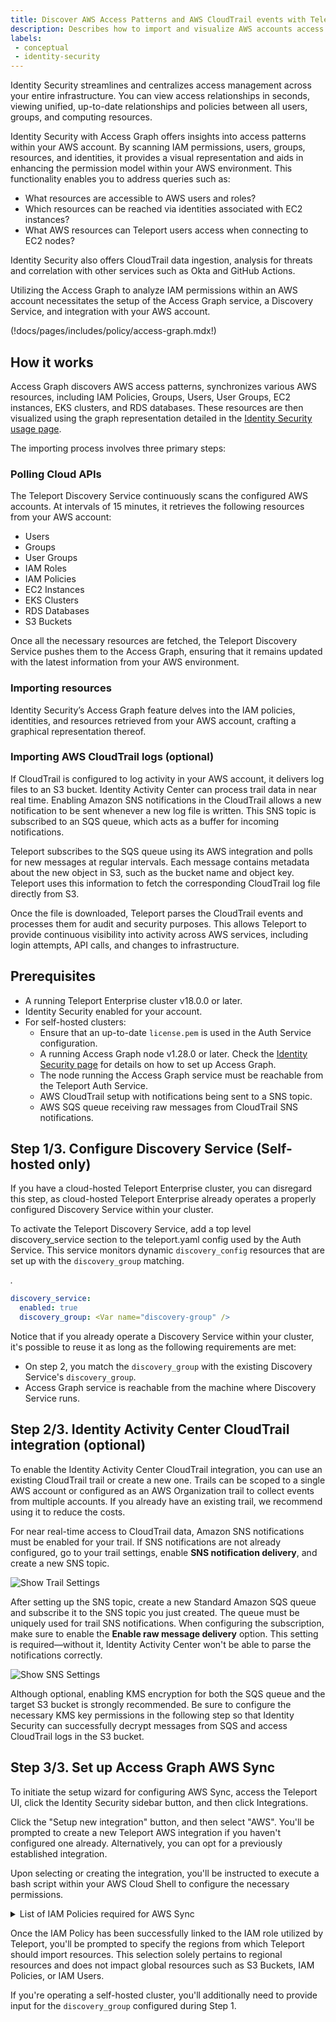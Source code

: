 ```yaml
---
title: Discover AWS Access Patterns and AWS CloudTrail events with Teleport Identity Security
description: Describes how to import and visualize AWS accounts access patterns using Identity Security and Access Graph.
labels:
 - conceptual
 - identity-security
---
```


Identity Security streamlines and centralizes access management across your entire infrastructure. You can view access relationships in seconds,
viewing unified, up-to-date relationships and policies between all users, groups, and computing resources.

Identity Security with Access Graph offers insights into access patterns within your AWS account. By scanning IAM
permissions, users, groups, resources, and identities, it provides a visual representation and aids in
enhancing the permission model within your AWS environment. This functionality enables you to address queries such as:

- What resources are accessible to AWS users and roles?
- Which resources can be reached via identities associated with EC2 instances?
- What AWS resources can Teleport users access when connecting to EC2 nodes?

Identity Security also offers CloudTrail data ingestion, analysis for threats and correlation with
other services such as Okta and GitHub Actions.

Utilizing the Access Graph to analyze IAM permissions within an AWS account necessitates the setup of the Access Graph
service, a Discovery Service, and integration with your AWS account.

(!docs/pages/includes/policy/access-graph.mdx!)

## How it works

Access Graph discovers AWS access patterns, synchronizes various AWS resources,
including IAM Policies, Groups, Users, User Groups, EC2 instances, EKS clusters, and RDS databases.
These resources are then visualized using the graph representation detailed in the
[Identity Security usage page](../how-to-use.mdx).

The importing process involves three primary steps:

### Polling Cloud APIs

The Teleport Discovery Service continuously scans the configured AWS accounts.
At intervals of 15 minutes, it retrieves the following resources from your AWS account:

- Users
- Groups
- User Groups
- IAM Roles
- IAM Policies
- EC2 Instances
- EKS Clusters
- RDS Databases
- S3 Buckets

Once all the necessary resources are fetched, the Teleport Discovery Service pushes them to the
Access Graph, ensuring that it remains updated with the latest information from your AWS environment.

### Importing resources

Identity Security’s Access Graph feature delves into the IAM policies, identities,
and resources retrieved from your AWS account, crafting a
graphical representation thereof.


### Importing AWS CloudTrail logs (optional)

If CloudTrail is configured to log activity in your AWS account, it delivers log files to an S3 bucket.
Identity Activity Center can process trail data in near real time. Enabling Amazon SNS notifications
in the CloudTrail allows a new notification to be sent whenever a new log file is written.
This SNS topic is subscribed to an SQS queue, which acts as a buffer for incoming notifications.

Teleport subscribes to the SQS queue using its AWS integration and polls for new messages at regular
intervals. Each message contains metadata about the new object in S3, such as the bucket name and
object key. Teleport uses this information to fetch the corresponding CloudTrail log file directly
from S3.

Once the file is downloaded, Teleport parses the CloudTrail events and processes them for audit and
security purposes. This allows Teleport to provide continuous visibility into activity across AWS
services, including login attempts, API calls, and changes to infrastructure.

## Prerequisites

- A running Teleport Enterprise cluster v18.0.0 or later.
- Identity Security enabled for your account.
- For self-hosted clusters:
  - Ensure that an up-to-date `license.pem` is used in the Auth Service configuration.
  - A running Access Graph node v1.28.0 or later.
Check the [Identity Security page](../identity-security.mdx) for details on
how to set up Access Graph.
  - The node running the Access Graph service must be reachable from the Teleport Auth Service.
  - AWS CloudTrail setup with notifications being sent to a SNS topic.
  - AWS SQS queue receiving raw messages from CloudTrail SNS notifications.

## Step 1/3. Configure Discovery Service (Self-hosted only)

<Admonition type="warning">

If you have a cloud-hosted Teleport Enterprise cluster, you can disregard
this step, as cloud-hosted Teleport Enterprise already operates a properly configured
Discovery Service within your cluster.
</Admonition>

To activate the Teleport Discovery Service, add a top level discovery_service section to the teleport.yaml
config used by the Auth Service. This service monitors dynamic `discovery_config` resources that are set up
with the `discovery_group` matching.

<Var name="discovery-group" />.
```yaml
discovery_service:
  enabled: true
  discovery_group: <Var name="discovery-group" />
```

Notice that if you already operate a Discovery Service within your cluster,
it's possible to reuse it as long as the following requirements are met:

- On step 2, you match the `discovery_group` with the existing Discovery Service's
`discovery_group`.
- Access Graph service is reachable from the machine where Discovery Service runs.

## Step 2/3. Identity Activity Center CloudTrail integration (optional)

To enable the Identity Activity Center CloudTrail integration, you can use an existing
CloudTrail trail or create a new one. Trails can be scoped to a single AWS account or
configured as an AWS Organization trail to collect events from multiple accounts.
If you already have an existing trail, we recommend using it to reduce the costs.

For near real-time access to CloudTrail data, Amazon SNS notifications must be enabled for
your trail. If SNS notifications are not already configured, go to your trail settings,
enable **SNS notification delivery**, and create a new SNS topic.

![Show Trail Settings](../../../img/access-graph/aws/trail-settings.png)

After setting up the SNS topic, create a new Standard Amazon SQS queue and subscribe it
to the SNS topic you just created. The queue must be uniquely used for trail SNS notifications.
When configuring the subscription, make sure to enable
the **Enable raw message delivery** option. This setting is required—without it, Identity
Activity Center won't be able to parse the notifications correctly.

![Show SNS Settings](../../../img/access-graph/aws/sns-settings.png)

Although optional, enabling KMS encryption for both the SQS queue and the target S3 bucket
is strongly recommended. Be sure to configure the necessary KMS key permissions in the
following step so that Identity Security can successfully decrypt messages from SQS
and access CloudTrail logs in the S3 bucket.

## Step 3/3. Set up Access Graph AWS Sync

To initiate the setup wizard for configuring AWS Sync, access the Teleport UI,
click the Identity Security sidebar button, and then click Integrations.

Click the "Setup new integration" button, and then select "AWS". You'll be prompted
to create a new Teleport AWS integration if you haven't configured one already.
Alternatively, you can opt for a previously established integration.

Upon selecting or creating the integration, you'll be instructed to execute a
bash script within your AWS Cloud Shell to configure the necessary permissions.

<details>
<summary>List of IAM Policies required for AWS Sync</summary>

The policy is designed with a set of read-only actions, enabling Teleport
to access and retrieve information from resources within your AWS Account.

The IAM policy includes the following directives:


```json
{
  "Version": "2012-10-17",
  "Statement": [
    {
      "Effect": "Allow",
      "Action": [
        "ec2:DescribeInstances",
        "ec2:DescribeImages",
        "ec2:DescribeTags",
        "ec2:DescribeSnapshots",
        "ec2:DescribeKeyPairs",

        "eks:ListClusters",
        "eks:DescribeCluster",
        "eks:ListAccessEntries",
        "eks:ListAccessPolicies",
        "eks:ListAssociatedAccessPolicies",
        "eks:DescribeAccessEntry",

        "rds:DescribeDBInstances",
        "rds:DescribeDBClusters",
        "rds:ListTagsForResource",
        "rds:DescribeDBProxies",

        "dynamodb:ListTables",
        "dynamodb:DescribeTable",

        "redshift:DescribeClusters",
        "redshift:Describe*",

        "s3:ListAllMyBuckets",
        "s3:GetBucketPolicy",
        "s3:ListBucket",
        "s3:GetBucketLocation",
        "s3:GetBucketTagging",
        "s3:GetBucketPolicyStatus",
        "s3:GetBucketAcl",

        "iam:ListUsers",
        "iam:GetUser",
        "iam:ListRoles",
        "iam:ListGroups",
        "iam:ListPolicies",
        "iam:ListGroupsForUser",
        "iam:ListInstanceProfiles",
        "iam:ListUserPolicies",
        "iam:GetUserPolicy",
        "iam:ListAttachedUserPolicies",
        "iam:ListGroupPolicies",
        "iam:GetGroupPolicy",
        "iam:ListAttachedGroupPolicies",
        "iam:GetPolicy",
        "iam:GetPolicyVersion",
        "iam:ListRolePolicies",
        "iam:ListAttachedRolePolicies",
        "iam:GetRolePolicy",
        "iam:ListSAMLProviders",
        "iam:GetSAMLProvider",
        "iam:ListOpenIDConnectProviders",
        "iam:GetOpenIDConnectProvider"
      ],
      "Resource": "*"
    }
  ]
}

```

If Identity Activity Center is enabled, two extra configurations are required:

- <Var name="aws-sqs-queue"/>: The ARN of the Amazon SQS queue subscribed to the SNS topic that receives CloudTrail notifications.
- <Var name="aws-s3-trail-bucket"/>: The arn of the Amazon S3 bucket where CloudTrail delivers its log files.
- <Var name="aws-sqs-kms-queue-key"/>: The ARN of the AWS KMS key used to encrypt messages in the SQS queue.
- <Var name="aws-s3-kms-key"/>: The ARN of the AWS KMS key used to encrypt objects in the S3 bucket that stores CloudTrail logs.

```json
{
  "Version": "2012-10-17",
  "Statement": [
    {
      "Effect": "Allow",
      "Action": [
        "sqs:ReceiveMessage",
        "sqs:DeleteMessage",
        "sqs:SendMessage"
      ],
      "Resource": "<Var name="aws-sqs-queue"/>"
    },
    {
      "Effect": "Allow",
      "Action": [
        "s3:GetObject",
        "s3:GetObjectVersion",
        "s3:ListBucket",
        "s3:ListBucketVersions",
        "s3:GetBucketLocation"
      ],
      "Resource": "<Var name="aws-s3-trail-bucket"/>"
    },
    {
      "Effect": "Allow",
      "Action": [
          "kms:Decrypt",
          "kms:DescribeKey",
          "kms:GenerateDataKey",
          "kms:GenerateDataKeyWithoutPlaintext",
      ],
      "Resources": [
        "<Var name="aws-sqs-kms-queue-key"/>",
        "<Var name="aws-s3-kms-key"/>",
      ]
    }
  ]
}
```
</details>


Once the IAM Policy has been successfully linked to the IAM role
utilized by Teleport, you'll be prompted to specify the regions from
which Teleport should import resources. This selection solely pertains
to regional resources and does not impact global resources such as S3
Buckets, IAM Policies, or IAM Users.

If you're operating a self-hosted cluster, you'll additionally need to
provide input for the `discovery_group` configured during Step 1.

